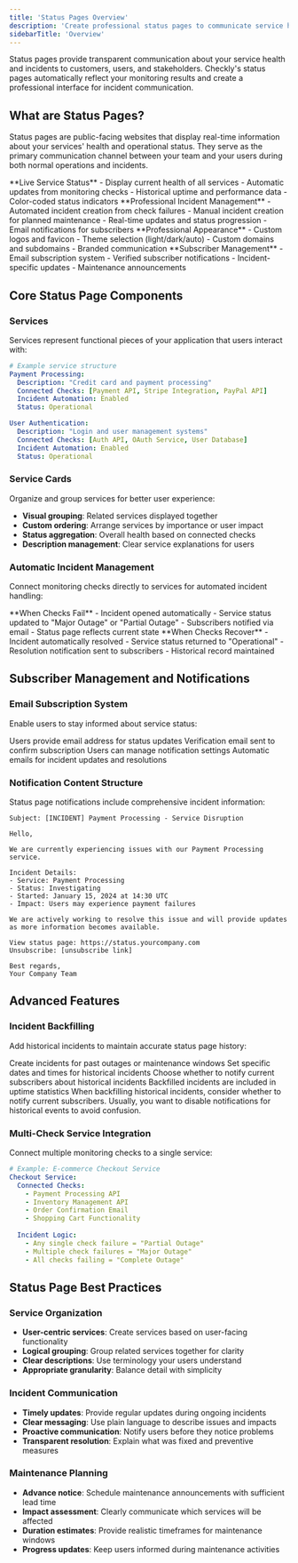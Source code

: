 ```yaml
---
title: 'Status Pages Overview'
description: 'Create professional status pages to communicate service health, incidents, and maintenance to your customers with automatic incident management and custom branding.'
sidebarTitle: 'Overview'
---
```



Status pages provide transparent communication about your service health and incidents to customers, users, and stakeholders. Checkly's status pages automatically reflect your monitoring results and create a professional interface for incident communication.

## What are Status Pages?

Status pages are public-facing websites that display real-time information about your services' health and operational status. They serve as the primary communication channel between your team and your users during both normal operations and incidents.

<CardGroup cols={2}>
<Card title="Real-time health display" icon="heartbeat">
**Live Service Status**
- Display current health of all services
- Automatic updates from monitoring checks
- Historical uptime and performance data
- Color-coded status indicators
</Card>

<Card title="Incident communication" icon="megaphone">
**Professional Incident Management**
- Automated incident creation from check failures
- Manual incident creation for planned maintenance
- Real-time updates and status progression
- Email notifications for subscribers
</Card>

<Card title="Custom branding" icon="paintbrush">
**Professional Appearance**
- Custom logos and favicon
- Theme selection (light/dark/auto)
- Custom domains and subdomains
- Branded communication
</Card>

<Card title="User engagement" icon="users">
**Subscriber Management**
- Email subscription system
- Verified subscriber notifications
- Incident-specific updates
- Maintenance announcements
</Card>
</CardGroup>

## Core Status Page Components

### Services
Services represent functional pieces of your application that users interact with:

```yaml
# Example service structure
Payment Processing:
  Description: "Credit card and payment processing"
  Connected Checks: [Payment API, Stripe Integration, PayPal API]
  Incident Automation: Enabled
  Status: Operational

User Authentication:
  Description: "Login and user management systems"
  Connected Checks: [Auth API, OAuth Service, User Database]
  Incident Automation: Enabled
  Status: Operational
```

### Service Cards
Organize and group services for better user experience:

- **Visual grouping**: Related services displayed together
- **Custom ordering**: Arrange services by importance or user impact
- **Status aggregation**: Overall health based on connected checks
- **Description management**: Clear service explanations for users

### Automatic Incident Management
Connect monitoring checks directly to services for automated incident handling:

<CardGroup cols={2}>
<Card title="Automatic incident creation" icon="zap">
**When Checks Fail**
- Incident opened automatically
- Service status updated to "Major Outage" or "Partial Outage"
- Subscribers notified via email
- Status page reflects current state
</Card>

<Card title="Automatic incident resolution" icon="check-circle">
**When Checks Recover**
- Incident automatically resolved
- Service status returned to "Operational"
- Resolution notification sent to subscribers
- Historical record maintained
</Card>
</CardGroup>

## Subscriber Management and Notifications

### Email Subscription System
Enable users to stay informed about service status:

<Steps>
<Step title="Subscription Setup">
Users provide email address for status updates
</Step>

<Step title="Email Verification">
Verification email sent to confirm subscription
</Step>

<Step title="Notification Preferences">
Users can manage notification settings
</Step>

<Step title="Incident Notifications">
Automatic emails for incident updates and resolutions
</Step>
</Steps>

### Notification Content Structure
Status page notifications include comprehensive incident information:

```text
Subject: [INCIDENT] Payment Processing - Service Disruption

Hello,

We are currently experiencing issues with our Payment Processing service.

Incident Details:
- Service: Payment Processing
- Status: Investigating
- Started: January 15, 2024 at 14:30 UTC
- Impact: Users may experience payment failures

We are actively working to resolve this issue and will provide updates
as more information becomes available.

View status page: https://status.yourcompany.com
Unsubscribe: [unsubscribe link]

Best regards,
Your Company Team
```

## Advanced Features

### Incident Backfilling
Add historical incidents to maintain accurate status page history:

<Steps>
<Step title="Historical Accuracy">
Create incidents for past outages or maintenance windows
</Step>

<Step title="Custom Date Selection">
Set specific dates and times for historical incidents
</Step>

<Step title="Subscriber Management">
Choose whether to notify current subscribers about historical incidents
</Step>

<Step title="Uptime Calculation">
Backfilled incidents are included in uptime statistics
</Step>
</Steps>

<Tip>
When backfilling historical incidents, consider whether to notify current subscribers. Usually, you want to disable notifications for historical events to avoid confusion.
</Tip>

### Multi-Check Service Integration
Connect multiple monitoring checks to a single service:

```yaml
# Example: E-commerce Checkout Service
Checkout Service:
  Connected Checks:
    - Payment Processing API
    - Inventory Management API
    - Order Confirmation Email
    - Shopping Cart Functionality
  
  Incident Logic:
    - Any single check failure = "Partial Outage"
    - Multiple check failures = "Major Outage"
    - All checks failing = "Complete Outage"
```

## Status Page Best Practices

### Service Organization
- **User-centric services**: Create services based on user-facing functionality
- **Logical grouping**: Group related services together for clarity
- **Clear descriptions**: Use terminology your users understand
- **Appropriate granularity**: Balance detail with simplicity

### Incident Communication
- **Timely updates**: Provide regular updates during ongoing incidents
- **Clear messaging**: Use plain language to describe issues and impacts
- **Proactive communication**: Notify users before they notice problems
- **Transparent resolution**: Explain what was fixed and preventive measures

### Maintenance Planning
- **Advance notice**: Schedule maintenance announcements with sufficient lead time
- **Impact assessment**: Clearly communicate which services will be affected
- **Duration estimates**: Provide realistic timeframes for maintenance windows
- **Progress updates**: Keep users informed during maintenance activities
